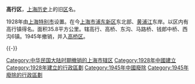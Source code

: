 '''高行区'''，[[上海历史|上海历史]]上的旧[[市轄區_(中華民國)|区]]名。

1928年由[[上海特别市|上海特别市]]设置。在今[[上海市|上海市]][[浦东新区|浦东新区]]东北部、[[黄浦江|黄浦江]]东岸。以区内有高行镇得名。面积35.8平方公里。辖高行、高桥、东沟、马路桥、钱郎中桥、西沟6镇。1945年撤销，并入[[高桥区|高桥区]]。

{{-}}
{{中華民國上海市行政區劃}}
{{1949年以前上海已撤销县级以上行政区}}
{{上海行政区划小作品}}
[[Category:中华民国大陆时期撤销的上海市辖区|Category:中华民国大陆时期撤销的上海市辖区]]
[[Category:1928年中國建立|Category:1928年中國建立]]
[[Category:1928年建立的行政區劃|Category:1928年建立的行政區劃]]
[[Category:1945年中國廢除|Category:1945年中國廢除]]
[[Category:1945年廢除的行政區劃|Category:1945年廢除的行政區劃]]